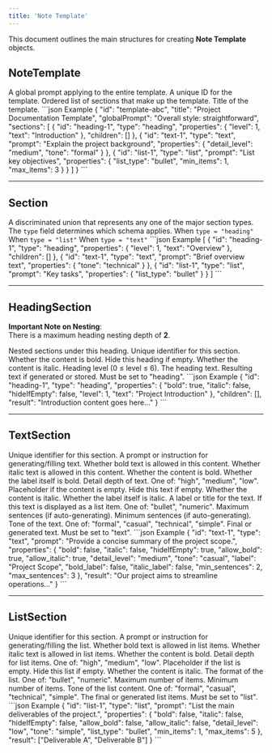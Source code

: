 ```yaml
---
title: 'Note Template'
---
```


This document outlines the main structures for creating **Note Template** objects.

## NoteTemplate

<ResponseField name="NoteTemplate" type="Object">
  <Expandable title="properties">
    <ResponseField name="globalPrompt" type="string">
      A global prompt applying to the entire template.
    </ResponseField>
    <ResponseField name="id" type="string" required>
      A unique ID for the template.
    </ResponseField>
    <ResponseField name="sections" type="Array of Section objects" required>
      Ordered list of sections that make up the template.
    </ResponseField>
    <ResponseField name="title" type="string" required>
      Title of the template.
    </ResponseField>
  </Expandable>
</ResponseField>

<CodeGroup>
```json Example
{
  "id": "template-abc",
  "title": "Project Documentation Template",
  "globalPrompt": "Overall style: straightforward",
  "sections": [
    {
      "id": "heading-1",
      "type": "heading",
      "properties": {
        "level": 1,
        "text": "Introduction"
      },
      "children": []
    },
    {
      "id": "text-1",
      "type": "text",
      "prompt": "Explain the project background",
      "properties": {
        "detail_level": "medium",
        "tone": "formal"
      }
    },
    {
      "id": "list-1",
      "type": "list",
      "prompt": "List key objectives",
      "properties": {
        "list_type": "bullet",
        "min_items": 1,
        "max_items": 3
      }
    }
  ]
}
```
</CodeGroup>

---

## Section

<ResponseField name="Section" type="Discriminated Union">
  A discriminated union that represents any one of the major section types. The <code>type</code> field 
  determines which schema applies.
  
  <Expandable title="possible types">
    <ResponseField name="HeadingSection" type="Object">
      When <code>type = "heading"</code>
    </ResponseField>
    <ResponseField name="ListSection" type="Object">
      When <code>type = "list"</code>
    </ResponseField>
    <ResponseField name="TextSection" type="Object">
      When <code>type = "text"</code>
    </ResponseField>
  </Expandable>
</ResponseField>

<CodeGroup>
```json Example
[
  {
    "id": "heading-1",
    "type": "heading",
    "properties": { "level": 1, "text": "Overview" },
    "children": []
  },
  {
    "id": "text-1",
    "type": "text",
    "prompt": "Brief overview text",
    "properties": { "tone": "technical" }
  },
  {
    "id": "list-1",
    "type": "list",
    "prompt": "Key tasks",
    "properties": { "list_type": "bullet" }
  }
]
```
</CodeGroup>

---

## HeadingSection

**Important Note on Nesting**:  
There is a maximum heading nesting depth of **2**.

<ResponseField name="HeadingSection" type="Object">
  <Expandable title="properties">
    <ResponseField name="children" type="Array of Section objects" required>
      Nested sections under this heading.
    </ResponseField>
    <ResponseField name="id" type="string" required>
      Unique identifier for this section.
    </ResponseField>
    <ResponseField name="properties" type="Object" required>
      <Expandable title="properties">
        <ResponseField name="bold" type="boolean">
          Whether the content is bold.
        </ResponseField>
        <ResponseField name="hideIfEmpty" type="boolean">
          Hide this heading if empty.
        </ResponseField>
        <ResponseField name="italic" type="boolean">
          Whether the content is italic.
        </ResponseField>
        <ResponseField name="level" type="number" required>
          Heading level (0 ≤ level ≤ 6).
        </ResponseField>
        <ResponseField name="text" type="string" required>
          The heading text.
        </ResponseField>
      </Expandable>
    </ResponseField>
    <ResponseField name="result" type="string">
      Resulting text if generated or stored.
    </ResponseField>
    <ResponseField name="type" type="string" required>
      Must be set to "heading".
    </ResponseField>
  </Expandable>
</ResponseField>

<CodeGroup>
```json Example
{
  "id": "heading-1",
  "type": "heading",
  "properties": {
    "bold": true,
    "italic": false,
    "hideIfEmpty": false,
    "level": 1,
    "text": "Project Introduction"
  },
  "children": [],
  "result": "Introduction content goes here..."
}
```
</CodeGroup>

---

## TextSection

<ResponseField name="TextSection" type="Object">
  <Expandable title="properties">
    <ResponseField name="id" type="string" required>
      Unique identifier for this section.
    </ResponseField>
    <ResponseField name="prompt" type="string" required>
      A prompt or instruction for generating/filling text.
    </ResponseField>
    <ResponseField name="properties" type="Object" required>
      <Expandable title="properties">
        <ResponseField name="allow_bold" type="boolean">
          Whether bold text is allowed in this content.
        </ResponseField>
        <ResponseField name="allow_italic" type="boolean">
          Whether italic text is allowed in this content.
        </ResponseField>
        <ResponseField name="bold" type="boolean">
          Whether the content is bold.
        </ResponseField>
        <ResponseField name="bold_label" type="boolean">
          Whether the label itself is bold.
        </ResponseField>
        <ResponseField name="detail_level" type="string">
          Detail depth of text. One of: "high", "medium", "low".
        </ResponseField>
        <ResponseField name="emptyPlaceholder" type="string">
          Placeholder if the content is empty.
        </ResponseField>
        <ResponseField name="hideIfEmpty" type="boolean">
          Hide this text if empty.
        </ResponseField>
        <ResponseField name="italic" type="boolean">
          Whether the content is italic.
        </ResponseField>
        <ResponseField name="italic_label" type="boolean">
          Whether the label itself is italic.
        </ResponseField>
        <ResponseField name="label" type="string">
          A label or title for the text.
        </ResponseField>
        <ResponseField name="list_type" type="string">
          If this text is displayed as a list item. One of: "bullet", "numeric".
        </ResponseField>
        <ResponseField name="max_sentences" type="number">
          Maximum sentences (if auto-generating).
        </ResponseField>
        <ResponseField name="min_sentences" type="number">
          Minimum sentences (if auto-generating).
        </ResponseField>
        <ResponseField name="tone" type="string">
          Tone of the text. One of: "formal", "casual", "technical", "simple".
        </ResponseField>
      </Expandable>
    </ResponseField>
    <ResponseField name="result" type="string">
      Final or generated text.
    </ResponseField>
    <ResponseField name="type" type="string" required>
      Must be set to "text".
    </ResponseField>
  </Expandable>
</ResponseField>

<CodeGroup>
```json Example
{
  "id": "text-1",
  "type": "text",
  "prompt": "Provide a concise summary of the project scope.",
  "properties": {
    "bold": false,
    "italic": false,
    "hideIfEmpty": true,
    "allow_bold": true,
    "allow_italic": true,
    "detail_level": "medium",
    "tone": "casual",
    "label": "Project Scope",
    "bold_label": false,
    "italic_label": false,
    "min_sentences": 2,
    "max_sentences": 3
  },
  "result": "Our project aims to streamline operations..."
}
```
</CodeGroup>

---

## ListSection

<ResponseField name="ListSection" type="Object">
  <Expandable title="properties">
    <ResponseField name="id" type="string" required>
      Unique identifier for this section.
    </ResponseField>
    <ResponseField name="prompt" type="string" required>
      A prompt or instruction for generating/filling the list.
    </ResponseField>
    <ResponseField name="properties" type="Object" required>
      <Expandable title="properties">
        <ResponseField name="allow_bold" type="boolean">
          Whether bold text is allowed in list items.
        </ResponseField>
        <ResponseField name="allow_italic" type="boolean">
          Whether italic text is allowed in list items.
        </ResponseField>
        <ResponseField name="bold" type="boolean">
          Whether the content is bold.
        </ResponseField>
        <ResponseField name="detail_level" type="string">
          Detail depth for list items. One of: "high", "medium", "low".
        </ResponseField>
        <ResponseField name="emptyPlaceholder" type="string">
          Placeholder if the list is empty.
        </ResponseField>
        <ResponseField name="hideIfEmpty" type="boolean">
          Hide this list if empty.
        </ResponseField>
        <ResponseField name="italic" type="boolean">
          Whether the content is italic.
        </ResponseField>
        <ResponseField name="list_type" type="string" required>
          The format of the list. One of: "bullet", "numeric".
        </ResponseField>
        <ResponseField name="max_items" type="number">
          Maximum number of items.
        </ResponseField>
        <ResponseField name="min_items" type="number">
          Minimum number of items.
        </ResponseField>
        <ResponseField name="tone" type="string">
          Tone of the list content. One of: "formal", "casual", "technical", "simple".
        </ResponseField>
      </Expandable>
    </ResponseField>
    <ResponseField name="result" type="Array of strings">
      The final or generated list items.
    </ResponseField>
    <ResponseField name="type" type="string" required>
      Must be set to "list".
    </ResponseField>
  </Expandable>
</ResponseField>

<CodeGroup>
```json Example
{
  "id": "list-1",
  "type": "list",
  "prompt": "List the main deliverables of the project.",
  "properties": {
    "bold": false,
    "italic": false,
    "hideIfEmpty": false,
    "allow_bold": false,
    "allow_italic": false,
    "detail_level": "low",
    "tone": "simple",
    "list_type": "bullet",
    "min_items": 1,
    "max_items": 5
  },
  "result": ["Deliverable A", "Deliverable B"]
}
```
</CodeGroup>
